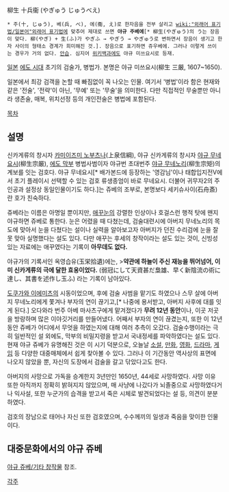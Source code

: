 柳生 十兵衞 (やぎゅう じゅうべえ)

 * 주(十, じゅう), 베(兵, べ), 에(衞, え)로 한자음을 전부 살리고 [[wiki:"외래어 표기법/일본어"외래어 표기법]]에 맞추어 제대로 쓰면 '''야규 주베에'''[* 柳生(やぎゅう)의 う는 장음이 맞다. 柳(やぎ) + 生(ふ)가 やぎふ → やぎう → やぎゅう로 변하면서 장음이 생기고 한자 사이의 형태소 경계가 희미해진 것.]. 장음으로 표기하면 쥬우베에. 그러나 이렇게 쓰이는 경우가 거의 없다. [[안습]]. 심지어 [[위키백과]]에도 야규 미쓰요시로 등재.

[[일본]] [[에도 시대]] 초기의 검술가, 병법가. 본명은 야규 미쓰요시(柳生 三厳, 1607~1650).

일본에서 최강 검객을 논할 때 빠짐없이 꼭 나오는 인물. 여기서 '병법'이라 함은 현재와 같은 '전술', '전략'이 아닌, '무예' 또는 '무술'을 의미한다. 다만 직접적인 무술뿐만 아니라 생존술, 매복, 위치선정 등의 개인전술은 병법에 포함된다.

[[목차]]
== 설명 ==
신카게류의 창시자 [[카미이즈미 노부츠나]](上泉信綱), 
야규 신카게류의 창시자 [[야규 무네요시]](柳生宗厳), 
[[에도 막부]] 병법사범이자 야규번 초대번주 [[야규 무네노리]](柳生宗矩)의 계보를 잇는 검호다.
야규 무네요시[* 배가본드에 등장하는 '영감님'이나 태합입지전V에서 초기 플레이시 선택할 수 있는 검호 류생종엄이 바로 무네요시. 더불어 귀무자2의 주인공과 설정상 동일인물이기도 하다.]는 쥬베의 조부로, 본명보다 세키슈사이(石舟斎)란 호가 친숙하다. 

쥬베라는 이름은 아명일 뿐이지만, [[애꾸눈]]의 강렬한 인상이나 호걸스런 행적 탓에 왠지 야규하면 쥬베로 통한다. 눈은 어렸을 때 다쳤는데, 검술대련시에 아버지 무네노리의 목도에 맞아서 눈을 다쳤다는 설이나 실력을 알아보고자 아버지가 던진 수리검에 눈을 잘못 맞아 실명했다는 설도 있다. 
다만 애꾸는 후세의 창작이라는 설도 있는 것이, 신빙성 있는 자료에는 애꾸였다는 기록이 '''아무데도 없다.'''

야규가의 기록서인 옥영습유(玉栄拾遺)에는,
>'''약관에 하늘이 주신 재능을 뛰어넘어, 이미 신카게류의 극에 달한 효웅이었다.'''
(弱冠にして天資甚だ梟雄、早く新陰流の術に達し、其書を述作し玉ふ)
라는 기록이 남아있다.

[[도쿠가와 이에미츠]]의 시동이었으며, 후에 검술 사범을 맡기도 하였으나 스무 살에 아버지 무네노리에게 쫓겨나 부자의 연이 끊기고,[* 나중에 용서받고, 아버지 사후에 대를 잇게 된다.] 오다와라 번주 아베 마사츠구에게 맡겨졌다가 '''무려 12년 동안'''이나, 이곳 저곳을 방랑하며 많은 이야깃거리를 만들어냈다. 어째서 부자의 연이 끊겼는지, 또한 이 12년 동안 쥬베가 어디에서 무엇을 하였는지에 대해 여러 추측이 오갔다. 검술수행이라는 극히 일반적인 설 외에도, 막부의 비밀지령을 받고서 국내정세를 파악하였다는 설도 있다. 현재 야규 쥬베가 유명해진 것은 이 시기 덕분으로, 오늘날 [[소설]], [[만화]], [[영화]], [[드라마]], [[게임]] 등 다양한 대중매체에서 쉽게 찾아볼 수 있다. 그러나 이 기간동안 역사상의 표면에 나오지 않았을 뿐, 자신의 도장에서 검술을 갈고 닦았다고도 한다.

아버지의 사망으로 가독을 승계한지 3년만인 1650년, 44세로 사망하였다. 사망 이유 또한 아직까지 정확히 밝혀지지 않았으며, 매 사냥에 나갔다가 뇌졸중으로 사망하였다거나 익사설, 또한 누군가의 습격을 받고서 죽은 시체로 발견되었다는 설 등, 의견이 분분하였다.

검호의 장남으로 태어나 자신 또한 검호였으며, 수수께끼의 일생과 죽음을 맞이한 인물이다.

== 대중문화에서의 야규 쥬베 ==
[[야규 쥬베/기타 창작물]] 참조.

[[각주]]
